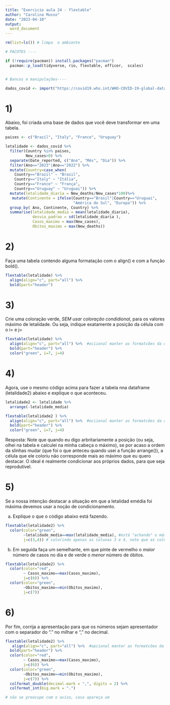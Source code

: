 ```yaml
---
title: "Exercicio aula 24 - flextable"
author: "Carolina Musso"
date: "2023-04-10"
output:
  word_document
---
```


```r
rm(list=ls()) # limpa  o ambiente

# PACOTES ----

if (!require(pacman)) install.packages("pacman")
  pacman::p_load(tidyverse, rio, flextable, officer,  scales)


# Bancos e manipulações----

dados_covid <- import("https://covid19.who.int/WHO-COVID-19-global-data.csv")

```

# 1) 

Abaixo, foi criada uma base de dados que você deve transformar em uma tabela. 

```r
paises <- c("Brazil", "Italy", "France", "Uruguay")

letalidade <- dados_covid %>% 
  filter(Country %in% paises, 
         New_cases>0) %>% 
  separate(Date_reported, c("Ano", "Mês", "Dia")) %>% 
  filter(Ano=="2023"|Ano=="2022") %>% 
  mutate(Country=case_when(
    Country=="Brazil" ~ "Brasil",
    Country=="Italy" ~ "Itália",
    Country=="France" ~ "França",
    Country=="Uruguay" ~ "Uruguai")) %>% 
  mutate(letalidade_diaria = New_deaths/New_cases*100)%>% 
   mutate(Continente = ifelse(Country=="Brasil"|Country=="Uruguai",
                              "América do Sul", "Europa")) %>% 
  group_by( Ano, Continente, Country) %>% 
  summarise(letalidade_media = mean(letalidade_diaria), 
            desvio_padrao = sd(letalidade_diaria ),
            Casos_maximo = max(New_cases),
            Obitos_maximo = max(New_deaths)) 
```

# 2) 

Faça uma tabela contendo alguma formatação com o align() e com a função bold(). 

```r

flextable(letalidade) %>% 
  align(align="c", part="all") %>% 
  bold(part="header")

```

# 3) 

Crie uma coloração verde, *SEM usar coloração condidional*, para os valores máximo de letalidade. Ou seja, indique exatamente a posição da célula com o i= e j=

```r
flextable(letalidade) %>% 
  align(align="c", part="all") %>%  #ociional manter as formatcões da questão anterior
  bold(part="header") %>% 
  color("green", i=7, j=4)
```


# 4) 

Agora, use o mesmo código acima para fazer a tabela nna dataframe (letalidade2) abaixo e explique o que aconteceu. 

```r
letalidade2 <- letalidade %>% 
  arrange(-letalidade_media)

flextable(letalidade2 ) %>% 
  align(align="c", part="all") %>%  #ociional manter as formatcões da questão anterior
  bold(part="header") %>% 
  color("green", i=7, j=4)
```


Resposta: Note que quando eu digo arbritariamente a posição (ou seja, olhei na tabela e calculei na minha cabeça o máximo), se por acaso a ordem da slinhas mudar (que foi o que anteceu quando usei a função arrange()), a célula que ele coloriu não corresponde mais ao máximo que eu quero destacar. O ideal é realmente condicionar aos próprios dados, para que seja reprodutível. 

# 5) 

Se a nossa intenção destacar a situação em que a letalidad emédia foi máxima devemos usar a noção de condicionamento.

a) Explique o que o código abaixo está fazendo.

```r
flextable(letalidade2) %>% 
  color(color="green", 
        ~letalidade_media==max(letalidade_media), #está "achando" o máximo daquela coluna
        j=c(3,4)) # colorindo apenas as colunas 3 e 4, note que as colunas não mudam de posição, então posso passar seus valores. 
```

b) Em seguida faça um semelhante, em que pinte de vermelho o *maior*  número de casos no dia e de verde o *menor* número de óbitos. 

```r
flextable(letalidade2) %>% 
  color(color="red", 
        ~ Casos_maximo==max(Casos_maximo), 
        j=c(6)) %>% 
  color(color="green", 
        ~Obitos_maximo==min(Obitos_maximo), 
        j=c(7)) 
```



# 6)

Por fim, corrija a apresentação para que os números sejam apresentador com o separador do "." no milhar e "," no decimal. 

```r
flextable(letalidade2) %>% 
   align(align="c", part="all") %>%  #opcional manter as formatcões da questão anterior
  bold(part="header") %>% 
  color(color="red", 
        ~ Casos_maximo==max(Casos_maximo), 
        j=c(6)) %>% 
  color(color="green", 
        ~Obitos_maximo==min(Obitos_maximo), 
        j=c(7)) %>% 
  colformat_double(decimal.mark = ",", digits = 2) %>% 
  colformat_int(big.mark = ".")

# não se preocupe com o aviso, caso apareça um
```

